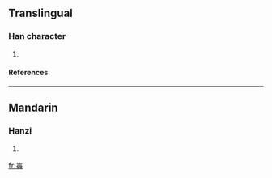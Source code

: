 ==Translingual==
===Han character===
{{Han char|rn=80|rad=毋|as=03|sn=7|four=4055<sub>7</sub>|canj=土田十 (GWJ), 土田十竹 (GWJH)}}
# {{defn|Han|sort=毋03}}
====References====
{{Han ref|kx=0589.040|dkj=16727|dj=0981.050|hdz=42382.020|uh=6BD0|ud=27600|bh=CB48|bd=52040}}

----
==Mandarin==
===Hanzi===
{{cmn-hanzi|pin=[[ǎi]] ([[ai3]]), [[jiě]] ([[jie3]])|wg=ai<sup>3</sup>, chieh<sup>3</sup>}}
# {{defn|Mandarin}}

[[fr:毐]]